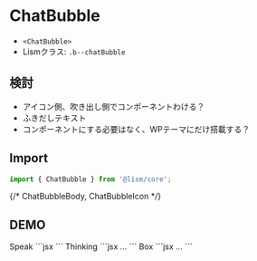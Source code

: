 
# ChatBubble

- `<ChatBubble>`
- Lismクラス: `.b--chatBubble`

## 検討

- アイコン側、吹き出し側でコンポーネントわける？
- ふきだしテキスト
- コンポーネントにする必要はなく、WPテーマにだけ搭載する？


## Import

```js
import { ChatBubble } from '@lism/core';
```

{/* ChatBubbleBody, ChatBubbleIcon */}

## DEMO

<Demo>
	<Demo.Title>Speak</Demo.Title>
	<Demo.Preview resize p={20}>
		<ChatBubble name="太郎" icon="/img/onepiece01_luffy.png">
			<DammyText length="m" />
		</ChatBubble>
		<ChatBubble name="太郎" icon="/img/onepiece06_chopper.png" direction='right'>
			<DammyText />
			<DammyText length="m" />
		</ChatBubble>
	</Demo.Preview>
	<Demo.Code>
		```jsx
		<ChatBubble name="太郎" icon="/img/onepiece01_luffy.png">
			<DammyText length="m" />
		</ChatBubble>
		<ChatBubble name="太郎" icon="/img/onepiece06_chopper.png" direction='right'>
			<DammyText />
			<DammyText length="m" />
		</ChatBubble>
		```
	</Demo.Code>
</Demo>

<Demo>
	<Demo.Title>Thinking</Demo.Title>
	<Demo.Preview resize p={20}>
		<ChatBubble type="think" name="太郎" icon="/img/onepiece01_luffy.png">
			<DammyText length="m" />
		</ChatBubble>
		<ChatBubble type="think" name="太郎" icon="/img/onepiece06_chopper.png" direction='right'>
			<DammyText />
			<DammyText length="m" />
		</ChatBubble>
	</Demo.Preview>
	<Demo.Code>
		```jsx
		...
		```
	</Demo.Code>
</Demo>


<Demo>
	<Demo.Title>Box</Demo.Title>
	<Demo.Preview resize p={20}>
		<ChatBubble type="box" name="太郎" icon="/img/onepiece01_luffy.png">
			<DammyText length="m" />
		</ChatBubble>
		<ChatBubble type="box" name="太郎" icon="/img/onepiece06_chopper.png" direction='right'>
			<DammyText />
			<DammyText length="m" />
		</ChatBubble>
	</Demo.Preview>
	<Demo.Code>
		```jsx
		...
		```
	</Demo.Code>
</Demo>
